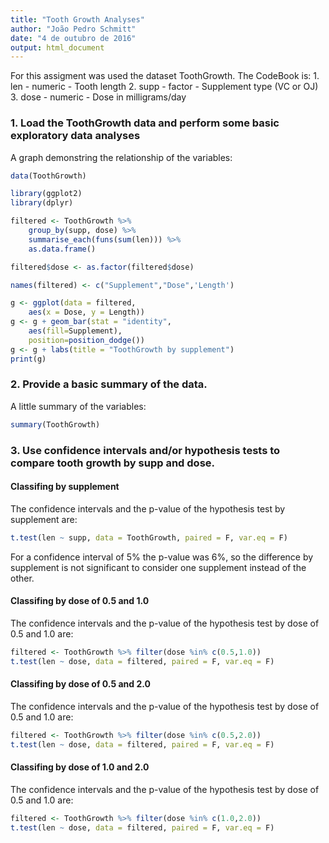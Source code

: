 ```yaml
---
title: "Tooth Growth Analyses"
author: "João Pedro Schmitt"
date: "4 de outubro de 2016"
output: html_document
---
```


For this assigment was used the dataset ToothGrowth.
The CodeBook is:
1. len - numeric - Tooth length
2. supp - factor - Supplement type (VC or OJ)
3. dose - numeric - Dose in milligrams/day

### 1. Load the ToothGrowth data and perform some basic exploratory data analyses

A graph demonstring the relationship of the variables:
```r
data(ToothGrowth)

library(ggplot2)
library(dplyr)

filtered <- ToothGrowth %>% 
    group_by(supp, dose) %>% 
    summarise_each(funs(sum(len))) %>% 
    as.data.frame()

filtered$dose <- as.factor(filtered$dose)

names(filtered) <- c("Supplement","Dose",'Length')

g <- ggplot(data = filtered, 
    aes(x = Dose, y = Length))
g <- g + geom_bar(stat = "identity", 
    aes(fill=Supplement), 
    position=position_dodge())
g <- g + labs(title = "ToothGrowth by supplement")
print(g)
```

### 2. Provide a basic summary of the data.

A little summary of the variables:

```r
summary(ToothGrowth)
```

### 3. Use confidence intervals and/or hypothesis tests to compare tooth growth by supp and dose.


#### Classifing by supplement

The confidence intervals and the p-value of the hypothesis test by supplement are:

```r
t.test(len ~ supp, data = ToothGrowth, paired = F, var.eq = F)
```

For a confidence interval of 5% the p-value was 6%, so the difference by supplement is not significant to consider one supplement instead of the other.

#### Classifing by dose of 0.5 and 1.0

The confidence intervals and the p-value of the hypothesis test by dose of 0.5 and 1.0 are:

```r
filtered <- ToothGrowth %>% filter(dose %in% c(0.5,1.0))
t.test(len ~ dose, data = filtered, paired = F, var.eq = F)
```


#### Classifing by dose of 0.5 and 2.0

The confidence intervals and the p-value of the hypothesis test by dose of 0.5 and 1.0 are:

```r
filtered <- ToothGrowth %>% filter(dose %in% c(0.5,2.0))
t.test(len ~ dose, data = filtered, paired = F, var.eq = F)
```

#### Classifing by dose of 1.0 and 2.0

The confidence intervals and the p-value of the hypothesis test by dose of 0.5 and 1.0 are:

```r
filtered <- ToothGrowth %>% filter(dose %in% c(1.0,2.0))
t.test(len ~ dose, data = filtered, paired = F, var.eq = F)
```